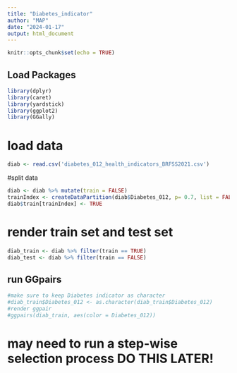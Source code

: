 ```yaml
---
title: "Diabetes_indicator"
author: "MAP"
date: "2024-01-17"
output: html_document
---
```


```r
knitr::opts_chunk$set(echo = TRUE)
```

## Load Packages
```r
library(dplyr)
library(caret)
library(yardstick)
library(ggplot2)
library(GGally)

```
# load data
```r
diab <- read.csv('diabetes_012_health_indicators_BRFSS2021.csv')
```

#split data
```r
diab <- diab %>% mutate(train = FALSE)
trainIndex <- createDataPartition(diab$Diabetes_012, p= 0.7, list = FALSE, times = 1)
diab$train[trainIndex] <- TRUE
```

# render train set and test set
```r
diab_train <- diab %>% filter(train == TRUE)
diab_test <- diab %>% filter(train == FALSE)
```

## run GGpairs
```r
#make sure to keep Diabetes indicator as character
#diab_train$Diabetes_012 <- as.character(diab_train$Diabetes_012)
#render ggpair
#ggpairs(diab_train, aes(color = Diabetes_012))
```

# may need to run a step-wise selection process DO THIS LATER!

```r

```


